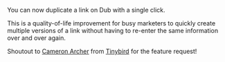 You can now duplicate a link on Dub with a single click.

This is a quality-of-life improvement for busy marketers to quickly create multiple versions of a link without having to re-enter the same information over and over again.

Shoutout to [Cameron Archer](https://twitter.com/CameronMArcher) from [Tinybird](https://tinybird.co/) for the feature request!